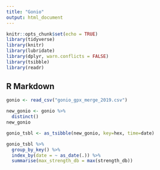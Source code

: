 ```yaml
---
title: "Gonio"
output: html_document
---
```


```r
knitr::opts_chunk$set(echo = TRUE)
library(tidyverse)
library(knitr)
library(lubridate)
library(dplyr, warn.conflicts = FALSE)
library(tsibble)
library(readr)
```

## R Markdown

```r
gonio <- read_csv("gonio_gpx_merge_2019.csv")
```

```r
new_gonio <- gonio %>%
  distinct()
new_gonio
```

```r
gonio_tsbl <- as_tsibble(new_gonio, key=hex, time=date)
```

```r
gonio_tsbl %>%
  group_by_key() %>%
  index_by(date = ~ as_date(.)) %>% 
  summarise(max_strength_db = max(strength_db))
```
